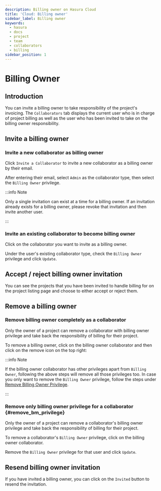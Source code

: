 ```yaml
---
description: Billing owner on Hasura Cloud
title: 'Cloud: Billing owner'
sidebar_label: Billing owner
keywords:
  - hasura
  - docs
  - project
  - team
  - collaborators
  - billing
sidebar_position: 1
---
```



# Billing Owner

<ProductBadge standard pro ee />

## Introduction

You can invite a billing owner to take responsibility of the project's invoicing. The `Collaborators` tab displays the
current user who is in charge of project billing as well as the user who has been invited to take on the billing owner
responsibility.

## Invite a billing owner

### Invite a new collaborator as billing owner

Click `Invite a Collaborator` to invite a new collaborator as a billing owner by their email.

<Thumbnail src="/img/account-management/billing/collab-view.png" alt="Collaborators tab" width="1000px" />

After entering their email, select `Admin` as the collaborator type, then select the `Billing Owner` privilege.

<Thumbnail
  src="/img/account-management/billing/invite-bm-collab.png"
  alt="User Collaborator with Billing Owner Privilege"
  width="1000px"
/>

:::info Note

Only a single invitation can exist at a time for a billing owner. If an invitation already exists for a billing owner,
please revoke that invitation and then invite another user.

:::

### Invite an existing collaborator to become billing owner

Click on the collaborator you want to invite as a billing owner.

Under the user's existing collaborator type, check the `Billing Owner` privilege and click `Update`.

<Thumbnail src="/img/account-management/billing/add-bm-privilege.png" alt="Add Billing Owner Privilege" width="450px" />

## Accept / reject billing owner invitation

You can see the projects that you have been invited to handle billing for on the project listing page and choose to
either accept or reject them.

<Thumbnail
  src="/img/account-management/billing/project-bm-invitation.png"
  alt="Projects invited to handle billing for"
  width="900px"
/>

## Remove a billing owner

### Remove billing owner completely as a collaborator

Only the owner of a project can remove a collaborator with billing owner privilege and take back the responsibility of
billing for their project.

To remove a billing owner, click on the billing owner collaborator and then click on the remove icon on the top right:

<Thumbnail src="/img/account-management/billing/remove-bm.png" alt="Remove billing owner collaborator" width="450px" />

:::info Note

If the billing owner collaborator has other privileges apart from `Billing Owner`, following the above steps will remove
all those privileges too. In case you only want to remove the `Billing Owner` privilege, follow the steps under
[Remove Billing Owner Privilege](#remove_bm_privilege).

:::

### Remove only billing owner privilege for a collaborator {#remove_bm_privilege}

Only the owner of a project can remove a collaborator's billing owner privilege and take back the responsibility of
billing for their project.

To remove a collaborator's `Billing Owner` privilege, click on the billing owner collaborator.

<Thumbnail
  src="/img/account-management/billing/click-bm-collab.png"
  alt="Click billing owner collaborator"
  width="1000px"
/>

Remove the `Billing Owner` privilege for that user and click `Update`.

<Thumbnail
  src="/img/account-management/billing/remove-bm-privilege.png"
  alt="Remove billing owner privilege"
  width="450px"
/>

## Resend billing owner invitation

If you have invited a billing owner, you can click on the `Invited` button to resend the invitation.

<Thumbnail
  src="/img/account-management/billing/resend-bm-invitation.png"
  alt="Resend billing owner invitation"
  width="1000px"
/>
